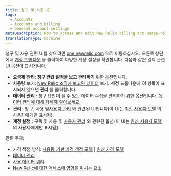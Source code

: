 ```yaml
---
title: 청구 및 사용 UI
tags:
  - Accounts
  - Accounts and billing
  - General account settings
metaDescription: How to access and edit New Relic billing and usage-related account settings.
translationType: machine
---
```


청구 및 사용 관련 UI를 찾으려면 [one.newrelic.com](https://one.newrelic.com) 으로 이동하십시오. 오른쪽 상단에서 [계정 드롭다운](/docs/using-new-relic/welcome-new-relic/get-started/glossary/#account-dropdown) 을 클릭하여 다양한 계정 설정을 확인합니다. 다음과 같은 결제 관련 UI 옵션이 표시됩니다.

* **요금제 관리: 청구 관련 설정을 보고 관리하기** 위한 옵션입니다.
* **사용량** 보기: [New Relic 조직에 보고된 데이터](/docs/data-apis/manage-data/manage-data-coming-new-relic) 보기. 계정 드롭다운에 이 항목이 표시되지 않으면 **관리** 를 클릭합니다.
* **데이터 관리** : 청구 요인이 될 수 있는 데이터 수집을 관리하기 위한 옵션입니다. [데이터 관리에 대해 자세히 알아보세요.](/docs/telemetry-data-platform/manage-data/manage-data-coming-new-relic)
* **관리** : 청구, 사용 및[사용자 관리](/docs/accounts/accounts-billing/new-relic-one-user-management/introduction-managing-users) 와 관련된 UI입니다(이 UI는 [최신 사용자 모델](/docs/accounts/original-accounts-billing/original-users-roles/overview-user-models) 의 사용자에게만 표시됨).
* **계정 설정** : 구독 및 사용 및 [사용자 관리](/docs/accounts/original-accounts-billing/original-product-based-pricing/overview-user-models) 와 관련된 옵션(이 UI는 [원래 사용자 모델](/docs/accounts/original-accounts-billing/original-users-roles/overview-user-models) 의 사용자에게만 표시됨).

관련 주제:

* 가격 책정 방식: [사용량 기반 가격 책정 모델](/docs/accounts/accounts-billing/new-relic-one-pricing-billing/new-relic-one-pricing-billing) \| [원래 가격 모델](/docs/accounts/original-accounts-billing/product-pricing/product-based-pricing)
* [데이터 관리](/docs/telemetry-data-platform/manage-data/manage-your-data)
* [사용 데이터 쿼리](/docs/accounts/accounts-billing/new-relic-one-pricing-billing/usage-queries-alerts)
* [New Relic에 대한 액세스에 영향을 미치는 요소](/docs/accounts/accounts-billing/account-structure/factors-affecting-access-features-data/)